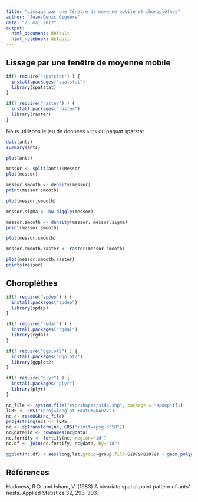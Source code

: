 ```yaml
---
title: "Lissage par une fênetre de moyenne mobile et choroplèthes"
author: "Jean-Denis Giguère"
date: "23 mai 2017"
output:
  html_document: default
  html_notebook: default
---
```


## Lissage par une fenêtre de moyenne mobile

```r
if(! require("spatstat") ) {
  install.packages("spatstat")
  library(spatstat)
}

if(! require("raster") ) {
  install.packages("raster")
  library(raster)
}
```

Nous utilisons le jeu de données `ants` du paquat spatstat
```r
data(ants)
summary(ants)
```

```r
plot(ants)
```

```r
messor <- split(ants)$Messor
plot(messor)
```


```r
messor.smooth <- density(messor)
print(messor.smooth)
```

```r
plot(messor.smooth)
```


```r
messor.sigma <- bw.diggle(messor)
```

```r
messor.smooth <- density(messor, messor.sigma)
print(messor.smooth)
```

```r
plot(messor.smooth)
```


```r
messor.smooth.raster <- raster(messor.smooth)
```

```r
plot(messor.smooth.raster)
points(messor)
```

## Choroplèthes

```r
if(! require("spdep") ) {
  install.packages("spdep")
  library(spdep)
}

if(! require("rgdal") ) {
  install.packages("rgdal")
  library(rgdal)
}

if(! require("ggplot2") ) {
  install.packages("ggplot2")
  library(ggplot2)
}

if(! require("plyr") ) {
  install.packages("plyr")
  library(plyr)
}
```


```r
nc_file <- system.file("etc/shapes/sids.shp", package = "spdep")[1]
lCRS <- CRS("+proj=longlat +datum=NAD27")
nc <- readOGR(nc_file)
proj4string(nc) <- lCRS
nc <- spTransform(nc, CRS("+init=epsg:3358"))
nc@data$id <- rownames(nc@data)
nc.fortify <- fortify(nc, region="id")
nc.df <- join(nc.fortify, nc@data, by="id")
```


```r
ggplot(nc.df) + aes(long,lat,group=group,fill=SID79/BIR79) + geom_polygon() + geom_path(color="white") + theme_minimal()
```


## Références

Harkness, R.D. and Isham, V. (1983) A bivariate spatial point pattern of ants' nests. Applied Statistics 32, 293–303.